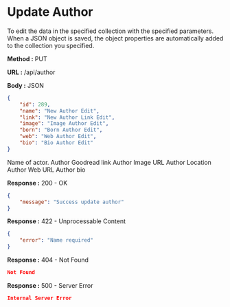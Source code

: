 
# Update Author

To edit the data in the specified collection with the specified parameters.
When a JSON object is saved, the object properties are automatically added to the collection you specified.

**Method :** <Badge variant="info">PUT</Badge>

**URL :** <Badge variant="dark">/api/author</Badge>

**Body :** <Badge variant="purple">JSON</Badge>

```json
{
	"id": 289,
	"name": "New Author Edit",
	"link": "New Author Link Edit",
	"image": "Image Author Edit",
	"born": "Born Author Edit",
	"web": "Web Author Edit",
	"bio": "Bio Author Edit"
}
```

<Param name="name" type="string" required={true}>
	Name of actor.
</Param>
<Param name="link" type="string">
	Author Goodread link
</Param>
<Param name="image" type="string">
	Author Image URL
</Param>
<Param name="born" type="string">
	Author Location
</Param>
<Param name="web" type="string">
	Author Web URL
</Param>
<Param name="bio" type="string">
	Author bio
</Param>

**Response :** <BadgeOutline variant="success">200 - OK</BadgeOutline>

```json
{
	"message": "Success update author"
}
```

**Response :** <BadgeOutline variant="info">422 - Unprocessable Content</BadgeOutline>

```json
{
	"error": "Name required"
}
```

**Response :** <BadgeOutline variant="warning">404 - Not Found</BadgeOutline>

```json
Not Found
```

**Response :** <BadgeOutline variant="danger">500 - Server Error</BadgeOutline>

```json
Internal Server Error
```
